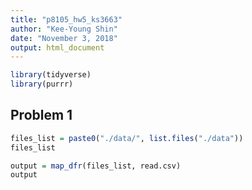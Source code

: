 ```yaml
---
title: "p8105_hw5_ks3663"
author: "Kee-Young Shin"
date: "November 3, 2018"
output: html_document
---
```


```r
library(tidyverse)
library(purrr)

```

## Problem 1
```r

files_list = paste0("./data/", list.files("./data"))
files_list

output = map_dfr(files_list, read.csv)
output


```

